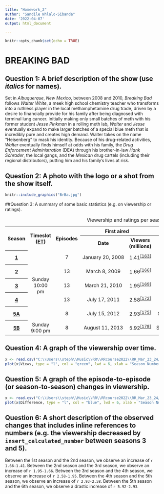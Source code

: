 ```yaml
---
title: "Homework_2"
author: "Sandile Nhlalo-Sibanda"
date: '2022-04-07'
output: html_document

---
```


```r
knitr::opts_chunk$set(echo = TRUE)
```

# BREAKING BAD

## Question 1: A brief description of the show (use _italics_ for names).

Set in _Albuquerque_, _New Mexico_, between 2008 and 2010, _Breaking Bad_ follows _Walter White_, a meek high school chemistry teacher who transforms into a ruthless player in the local methamphetamine drug trade, driven by a desire to financially provide for his family after being diagnosed with terminal lung cancer. Initially making only small batches of meth with his former student _Jesse Pinkman_ in a rolling meth lab, _Walter_ and _Jesse_ eventually expand to make larger batches of a special blue meth that is incredibly pure and creates high demand. Walter takes on the name "Heisenberg" to mask his identity. Because of his drug-related activities, _Walter_ eventually finds himself at odds with his family, the _Drug Enforcement Administration_ (DEA) through his brother-in-law _Hank Schrader_, the local gangs, and the _Mexican_ drug cartels (including their regional distributors), putting him and his family's lives at risk.


## Question 2: A photo with the logo or a shot from the show itself.

```r

knitr::include_graphics("BrBa.jpg")

```


##Question 3: A summary of some basic statistics (e.g. on viewership or ratings).

<table class="wikitable plainrowheaders" style="text-align:center;">
<caption><style data-mw-deduplicate="TemplateStyles:r1015390333">.mw-parser-output .sr-only{border:0;clip:rect(0,0,0,0);height:1px;margin:-1px;overflow:hidden;padding:0;position:absolute;width:1px;white-space:nowrap}</style><span class="sr-only">Viewership and ratings per season of <i>Breaking Bad</i></span>
</caption>
<tbody><tr>
<th scope="col" rowspan="2">Season</th>
<th scope="col" rowspan="2">Timeslot (<a href="/wiki/Eastern_Time_Zone" title="Eastern Time Zone">ET</a>)
</th>
<th scope="col" rowspan="2">Episodes
</th>
<th scope="col" colspan="2">First aired
</th>
<th scope="col" colspan="2">Last aired</th>
<th scope="col" rowspan="2">TV season</th>
<th scope="col" rowspan="2"><abbr title="Average">Avg.</abbr> viewers<br />(millions)
</th></tr>
<tr>
<th scope="col">Date
</th>
<th scope="col">Viewers<br />(millions)
</th>
<th scope="col">Date
</th>
<th scope="col">Viewers<br />(millions)
</th></tr>
<tr>
<th scope="row" style="text-align:center;"><a href="/wiki/Breaking_Bad_(season_1)" title="Breaking Bad (season 1)">1</a>
</th>
<td rowspan="5">Sunday 10:00 pm</td>
<td>7
</td>
<td>January&#160;20,&#160;2008<span style="display:none">&#160;(<span class="bday dtstart published updated">2008-01-20</span>)</span>
</td>
<td>1.41<sup id="cite_ref-thr_finale_ratings_163-1" class="reference"><a href="#cite_note-thr_finale_ratings-163">&#91;163&#93;</a></sup>
</td>
<td>March&#160;9,&#160;2008<span style="display:none">&#160;(<span class="bday dtstart published updated">2008-03-09</span>)</span>
</td>
<td>1.50<sup id="cite_ref-164" class="reference"><a href="#cite_note-164">&#91;164&#93;</a></sup></td>
<td rowspan="1"><a href="/wiki/2007%E2%80%9308_United_States_network_television_schedule" title="2007–08 United States network television schedule">2007–08</a></td>
<td rowspan="1">1.23<sup id="cite_ref-165" class="reference"><a href="#cite_note-165">&#91;165&#93;</a></sup>
</td></tr>
<tr>
<th scope="row" style="text-align:center;"><a href="/wiki/Breaking_Bad_(season_2)" title="Breaking Bad (season 2)">2</a>
</th>
<td>13
</td>
<td>March&#160;8,&#160;2009<span style="display:none">&#160;(<span class="bday dtstart published updated">2009-03-08</span>)</span>
</td>
<td>1.66<sup id="cite_ref-166" class="reference"><a href="#cite_note-166">&#91;166&#93;</a></sup>
</td>
<td>May&#160;31,&#160;2009<span style="display:none">&#160;(<span class="bday dtstart published updated">2009-05-31</span>)</span>
</td>
<td>1.50<sup id="cite_ref-167" class="reference"><a href="#cite_note-167">&#91;167&#93;</a></sup></td>
<td rowspan="1"><a href="/wiki/2008%E2%80%9309_United_States_network_television_schedule" title="2008–09 United States network television schedule">2008–09</a></td>
<td rowspan="1">1.30<sup id="cite_ref-168" class="reference"><a href="#cite_note-168">&#91;168&#93;</a></sup>
</td></tr>
<tr>
<th scope="row" style="text-align:center;"><a href="/wiki/Breaking_Bad_(season_3)" title="Breaking Bad (season 3)">3</a>
</th>
<td>13
</td>
<td>March&#160;21,&#160;2010<span style="display:none">&#160;(<span class="bday dtstart published updated">2010-03-21</span>)</span>
</td>
<td>1.95<sup id="cite_ref-169" class="reference"><a href="#cite_note-169">&#91;169&#93;</a></sup>
</td>
<td>June&#160;13,&#160;2010<span style="display:none">&#160;(<span class="bday dtstart published updated">2010-06-13</span>)</span>
</td>
<td>1.56<sup id="cite_ref-170" class="reference"><a href="#cite_note-170">&#91;170&#93;</a></sup></td>
<td rowspan="1"><a href="/wiki/2009%E2%80%9310_United_States_network_television_schedule" title="2009–10 United States network television schedule">2009–10</a></td>
<td rowspan="1">1.52<sup id="cite_ref-171" class="reference"><a href="#cite_note-171">&#91;171&#93;</a></sup>
</td></tr>
<tr>
<th scope="row" style="text-align:center;"><a href="/wiki/Breaking_Bad_(season_4)" title="Breaking Bad (season 4)">4</a>
</th>
<td>13
</td>
<td>July&#160;17,&#160;2011<span style="display:none">&#160;(<span class="bday dtstart published updated">2011-07-17</span>)</span>
</td>
<td>2.58<sup id="cite_ref-172" class="reference"><a href="#cite_note-172">&#91;172&#93;</a></sup>
</td>
<td>October&#160;9,&#160;2011<span style="display:none">&#160;(<span class="bday dtstart published updated">2011-10-09</span>)</span>
</td>
<td>1.90<sup id="cite_ref-173" class="reference"><a href="#cite_note-173">&#91;173&#93;</a></sup></td>
<td rowspan="1"><a href="/wiki/2010%E2%80%9311_United_States_network_television_schedule" title="2010–11 United States network television schedule">2010–11</a></td>
<td rowspan="1">1.87<sup id="cite_ref-174" class="reference"><a href="#cite_note-174">&#91;174&#93;</a></sup>
</td></tr>
<tr>
<th scope="row" style="text-align:center;"><a href="/wiki/Breaking_Bad_(season_5)" title="Breaking Bad (season 5)">5A</a>
</th>
<td>8
</td>
<td>July&#160;15,&#160;2012<span style="display:none">&#160;(<span class="bday dtstart published updated">2012-07-15</span>)</span>
</td>
<td>2.93<sup id="cite_ref-175" class="reference"><a href="#cite_note-175">&#91;175&#93;</a></sup>
</td>
<td>September&#160;2,&#160;2012<span style="display:none">&#160;(<span class="bday dtstart published updated">2012-09-02</span>)</span>
</td>
<td>2.78<sup id="cite_ref-176" class="reference"><a href="#cite_note-176">&#91;176&#93;</a></sup></td>
<td rowspan="1"><a href="/wiki/2011%E2%80%9312_United_States_network_television_schedule" title="2011–12 United States network television schedule">2011–12</a></td>
<td rowspan="2">4.32<sup id="cite_ref-177" class="reference"><a href="#cite_note-177">&#91;177&#93;</a></sup>
</td></tr>
<tr>
<th scope="row" style="text-align:center;"><a href="/wiki/Breaking_Bad_(season_5)" title="Breaking Bad (season 5)">5B</a>
</th>
<td rowspan="1">Sunday 9:00 pm</td>
<td>8
</td>
<td>August&#160;11,&#160;2013<span style="display:none">&#160;(<span class="bday dtstart published updated">2013-08-11</span>)</span>
</td>
<td>5.92<sup id="cite_ref-178" class="reference"><a href="#cite_note-178">&#91;178&#93;</a></sup>
</td>
<td>September&#160;29,&#160;2013<span style="display:none">&#160;(<span class="bday dtstart published updated">2013-09-29</span>)</span>
</td>
<td>10.28<sup id="cite_ref-179" class="reference"><a href="#cite_note-179">&#91;179&#93;</a></sup></td>
<td rowspan="1"><a href="/wiki/2012%E2%80%9313_United_States_network_television_schedule" title="2012–13 United States network television schedule">2012–13</a>
</td></tr>
</tbody></table>


## Question 4: A graph of the viewership over time.

```r
x <- read.csv("C:\\Users\\steph\\Music\\RR\\RRcourse2022\\RR_Mar_23_24/views.csv",sep = ",")
plot(x$Views, type = "l", col = "green", lwd = 6, xlab = "Season Number", ylab = "Views in Millions in the USA")
```


## Question 5: A graph of the episode-to-episode (or season-to-season) changes in viewership.

```r
x <- read.csv("C:\\Users\\steph\\Music\\RR\\RRcourse2022\\RR_Mar_23_24/views.csv",sep = ",")
plot(x$Difference, type = "l", col = "blue", lwd = 6, xlab = "Season Number", ylab = "Views Diff in Millions in the USA")
```


## Question 6: A short description of the observed changes that includes inline references to numbers (e.g. the viewership decreased by `insert_calculated_number` between seasons 3 and 5).

Between the 1st season and the 2nd season, we observe an increase of `r 1.66-1.41`. Between the 2nd season and the 3rd season, we observe an increase of `r 1.95-1.66`. Between the 3rd season and the 4th season, we observe an increase of `r 2.58-1.95`. Between the 4th season and the 5th season, we observe an increase of `r 2.93-2.58`. Between the 5th season and the 6th season, we observe a drastic increase of `r 5.92-2.93`.